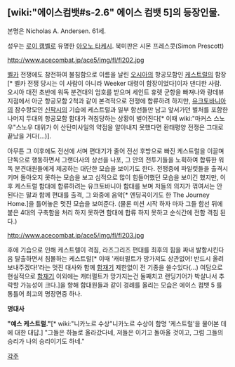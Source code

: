 == [wiki:"에이스컴뱃#s-2.6" 에이스 컴뱃 5]의 등장인물. ==

본명은 Nicholas A. Andersen. 61세.

성우는 [[로이 캠벨]]로 유명한 [[아오노 타케시]]. 북미판은 시몬 프레스콧(Simon Prescott)

http://www.acecombat.jp/ace5/img/fl/fl202.jpg

[[벨카]] 전쟁에도 참전하여 불침함으로 이름을 날린 [[오시아]]의 항공모함인 [[케스트럴]]의 함장[* 벨카 전쟁 당시는 이 사람이 아니라 Weeker 대령이 함장이었다]이자 댄디한 사람. 오시아 대전 초반에 워독 분견대의 엄호를 받으며 세인트 휴렛 군항을 빠져나와 랑데뷰 지점에서 아군 항공모함 2척과 같이 본격적으로 전쟁에 합류하려 하지만, [[유크토바니아]]의 잠수항모인 [[신팍시]]의 기습에 케스트럴과 일부 함선들만 남고 앞서가던 벌처를 포함한 나머지 두대의 항공모함 함대가 격침당하는 상황이 벌어진다[* 이때 wiki:"마커스 스노우"스노우 대위가 이 산탄미사일의 약점을 알아내지 못했다면 환태평양 전쟁은 그대로 끝났을 거다(...)].

아무튼 그 이후에도 전선에 서며 편대기가 줄어 전선 후방으로 빠진 케스트럴을 이끌며 단독으로 행동하면서 그랜더사의 상선을 나포, 그 안의 전투기들을 노획하여 합류한 워독 분견대원들에게 제공하는 대단한 모습을 보이기도 한다. 전쟁중에 파일럿들을 출격시키며 돌아오지 못하는 모습을 보고 심적으로 많이 힘들어했던 모습을 보이긴 했지만, 이후 케스트럴 함대에 합류하려는 유크토바니아 함대를 보며 저들의 의지가 꺾여서는 안 된다는 말과 함께 편대를 출격, 그 와중에 음악[* 엔딩곡이기도 한 The Journey Home.]을 틀어놓은 멋진 모습을 보여준다. (물론 미션 시작 하자 마자 그들 함선 뒤에 붙은 4대의 구축함을 처리 하지 못하면 함대에 합류 하지 못하고 순식간에 전함 격침 된다.)  

http://www.acecombat.jp/ace5/img/fl/fl203.jpg

후에 기습으로 인해 케스트렐이 격침, 라즈그리즈 편대를 최후의 힘을 짜내 발함시킨다음 탈출하면서 침몰하는 케스트럴[* 이때 '캐터펄트가 망가져도 상관없어! 반드시 올려보내주겠다!'라는 멋진 대사와 함께 [[함재기]] 제한없이 전 기종을 쓸수있다(...) 여담으로 현실적으로 [[함재기]] 이외에는 캐터펄트가 망가지는건 둘째치고 랜딩기어가 박살나서 추락할 가능성이 크다.]을 향해  함대원들과 같이 경례를 올리는 모습은 에이스 컴뱃 5 를 통틀어 최고의 명장면중 하나.

'''명대사'''

'''"예스 케스트럴."'''[* wiki:"니카노르 수상"니카노르 수상이 함명 '케스트럴'을 물어본 데에 대한 대답.]
"그들은 하늘로 올라갔다네, 저들은 이기고 돌아올 것이고, 그럼 그들의 승리가 나의 승리이기도 하네."


[[각주]]
